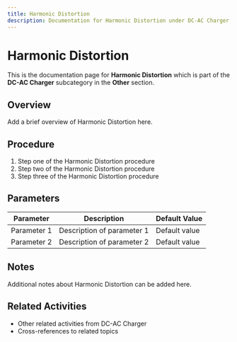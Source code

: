 ```yaml
---
title: Harmonic Distortion
description: Documentation for Harmonic Distortion under DC-AC Charger in Other category
---
```


# Harmonic Distortion

This is the documentation page for **Harmonic Distortion** which is part of the **DC-AC Charger** subcategory in the **Other** section.

## Overview

Add a brief overview of Harmonic Distortion here.

## Procedure

1. Step one of the Harmonic Distortion procedure
2. Step two of the Harmonic Distortion procedure
3. Step three of the Harmonic Distortion procedure

## Parameters

| Parameter | Description | Default Value |
|-----------|-------------|---------------|
| Parameter 1 | Description of parameter 1 | Default value |
| Parameter 2 | Description of parameter 2 | Default value |

## Notes

Additional notes about Harmonic Distortion can be added here.

## Related Activities

- Other related activities from DC-AC Charger
- Cross-references to related topics
